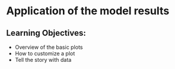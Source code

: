 # Application of the model results {#sec-03.2-Applications}

::: callout
## Learning Objectives:

-   Overview of the basic plots
-   How to customize a plot
-   Tell the story with data
:::
